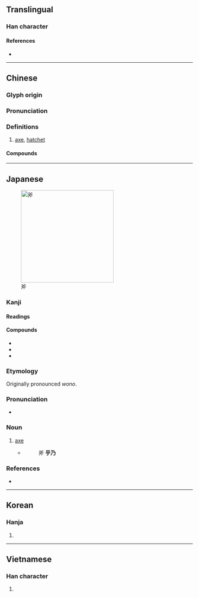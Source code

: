 {{character info/new}}
==Translingual==

===Han character===
{{Han char|rn=69|rad=斤|as=04|sn=8|four=80221|canj=CKHML|ids=⿱父斤}}

====References====
* {{Han ref|kx=0479.080|dkj=13539|dj=0838.040|hdz=32023.100|uh=65A7|ud=26023|bh=A9F2|bd=43506}}

----

==Chinese==
{{zh-forms}}

===Glyph origin===
{{Han etym}}

===Pronunciation===
{{zh-pron
|m=fǔ
|m-s=
|c=fu2
|c-t=
|g=
|h=pfs=pú/fú
|j=
|mb=
|md=
|mn=qz,tw,xm:pó͘/zz:phú/hú
|mn_note=pó͘/phú - vernacular; hú - literary
|mn-t=bou2
|w=2fu
|x=
|mc=y
|oc=y
|cat=n
}}

===Definitions===
{{zh-hanzi}}

# [[axe]], [[hatchet]]

====Compounds====
{{zh-der|斧斤|斧頭|斧削|斧鑿|斧鑿痕|斧正|斧政|斧子}}

----

==Japanese==
[[File:Axt zum spalten1.jpg|250px|thumb|斧]]

===Kanji===
{{ja-kanji|grade=|rs=斤04}}

====Readings====
{{ja-readings
|goon=ふ
|kanon=ふ
|kun=おの-<をの-
}}

====Compounds====
* {{ja-l|斧鉞}}
* {{ja-l|斧鑿}}
* {{ja-l|斧正}}

===Etymology===
Originally pronounced ''wono''.

===Pronunciation===
* {{IPA|/ono/|lang=ja}}

===Noun===
{{ja-noun|おの|hhira=をの}}

# [[axe]]
#* {{RQ:Konkōmyō Saishōōkyō Ongi|9 (back)}}
#*: 斧 '''乎乃'''

===References===
* {{R:Konkōmyō Saishōōkyō Ongi}}

----

==Korean==

===Hanja===
{{ko-hanja|hangeul=부}}

# {{defn|lang=ko|sort=斤04}}

----

==Vietnamese==

===Han character===
{{vi-readings|rs=斤04|hanviet=[[búa]], [[buá]], [[phủ]]}}

# {{defn|lang=vi|sort=斤04}}

{{cln|vi|Han tu}}